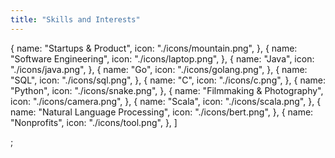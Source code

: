 ```yaml
---
title: "Skills and Interests"
---
```


  {
    name: "Startups & Product",
    icon: "./icons/mountain.png",
  },
  {
    name: "Software Engineering",
    icon: "./icons/laptop.png",
  },
  {
    name: "Java",
    icon: "./icons/java.png",
  },
  {
    name: "Go",
    icon: "./icons/golang.png",
  },
  {
    name: "SQL",
    icon: "./icons/sql.png",
  },
  {
    name: "C",
    icon: "./icons/c.png",
  },
  {
    name: "Python",
    icon: "./icons/snake.png",
  },
  {
    name: "Filmmaking & Photography",
    icon: "./icons/camera.png",
  },
  {
    name: "Scala",
    icon: "./icons/scala.png",
  },
  {
    name: "Natural Language Processing",
    icon: "./icons/bert.png",
  },
  {
    name: "Nonprofits",
    icon: "./icons/tool.png",
  },
]

;
